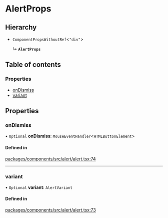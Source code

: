 # AlertProps

## Hierarchy

- `ComponentPropsWithoutRef`\<`"div"`\>

  ↳ **`AlertProps`**

## Table of contents

### Properties

- [onDismiss](AlertProps.md#ondismiss)
- [variant](AlertProps.md#variant)

## Properties

### onDismiss

• `Optional` **onDismiss**: `MouseEventHandler`\<`HTMLButtonElement`\>

#### Defined in

[packages/components/src/alert/alert.tsx:74](https://github.com/vtex/shoreline/blob/9b5214c2f/packages/components/src/alert/alert.tsx#L74)

---

### variant

• `Optional` **variant**: `AlertVariant`

#### Defined in

[packages/components/src/alert/alert.tsx:73](https://github.com/vtex/shoreline/blob/9b5214c2f/packages/components/src/alert/alert.tsx#L73)
